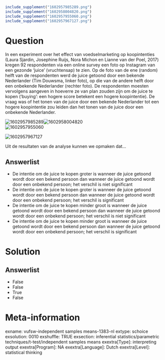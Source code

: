 ```r
include_supplement("1602957985289.png")
include_supplement("1602958004820.png")
include_supplement("1602957955060.png")
include_supplement("1602957967127.png")
```

Question
========
In een experiment over het effect van voedselmarketing op koopintenties
(Laura Sjardin, Josephine Ruijs, Nora Michon en Lianne van der Poel,
2017) kregen 92 respondenten via een online survey een foto op Instagram
van een gezonde ‘juice’ (vruchtensap) te zien. Op de foto van de ene
(random) helft van de respondenten werd de juice getoond door een
bekende Nederlander (Tim Douwsma, linker foto), op die van de andere
helft door een onbekende Nederlander (rechter foto). De respondenten
moesten vervolgens aangeven in hoeverre ze van plan zouden zijn om de
juice te kopen (‘buying’: een hogere score betekent een hogere
koopintentie). De vraag was of het tonen van de juice door een bekende
Nederlander tot een hogere koopintentie zou leiden dan het tonen van de
juice door een onbekende Nederlander.  
  
<img src="1602957985289.png" class="fr-fic fr-dii tvcss_2"
alt="1602957985289" /><img src="1602958004820.png" class="fr-fic fr-dii tvcss_3"
alt="1602958004820" />  
<img src="1602957955060.png" class="fr-fic fr-dii tvcss_4"
alt="1602957955060" />  
  
<img src="1602957967127.png" class="fr-fic fr-dii tvcss_5"
alt="1602957967127" />  
  
Uit de resultaten van de analyse kunnen we opmaken dat...

Answerlist
----------
* De intentie om de juice te kopen groter is wanneer de juice getoond
  wordt door een bekend persoon dan wanneer de juice getoond wordt door
  een onbekend persoon; het verschil is niet significant
* De intentie om de juice te kopen groter is wanneer de juice getoond
  wordt door een bekend persoon dan wanneer de juice getoond wordt door
  een onbekend persoon; het verschil is significant
* De intentie om de juice te kopen minder groot is wanneer de juice
  getoond wordt door een bekend persoon dan wanneer de juice getoond wordt
  door een onbekend persoon; het verschil is niet significant
* De intentie om de juice te kopen minder groot is wanneer de juice
  getoond wordt door een bekend persoon dan wanneer de juice getoond wordt
  door een onbekend persoon; het verschil is significant

Solution
========










Answerlist
----------
* False
* False
* True
* False

Meta-information
================
exname: vufsw-independent samples means-1383-nl
extype: schoice
exsolution: 0010
exshuffle: TRUE
exsection: inferential statistics/parametric techniques/t-test/independent samples means
exextra[Type]: interpreting output
exextra[Program]: NA
exextra[Language]: Dutch
exextra[Level]: statistical thinking

